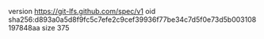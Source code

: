 version https://git-lfs.github.com/spec/v1
oid sha256:d893a0a5d8f9fc5c7efe2c9cef39936f77be34c7d5f0e73d5b003108197848aa
size 375

